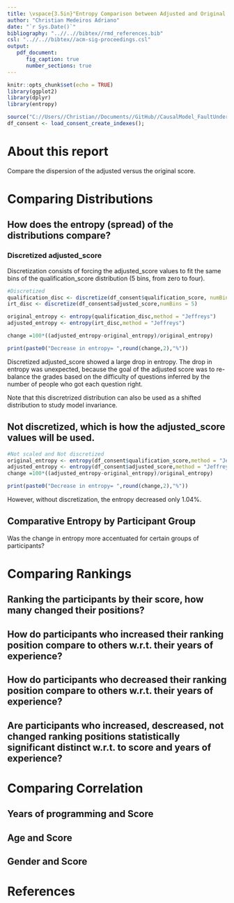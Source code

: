 ```yaml
---
title: \vspace{3.5in}"Entropy Comparison between Adjusted and Original Qualification Score - Experiment-1"
author: "Christian Medeiros Adriano"
date: "`r Sys.Date()`"
bibliography: "..//..//bibtex//rmd_references.bib"
csl: "..//..//bibtex//acm-sig-proceedings.csl"
output:
   pdf_document:
      fig_caption: true
      number_sections: true
---
```

\newpage
\tableofcontents 
\listoffigures
\listoftables
\newpage 

    
```r
knitr::opts_chunk$set(echo = TRUE)
library(ggplot2)
library(dplyr)
library(entropy)

source("C://Users//Christian//Documents//GitHub//CausalModel_FaultUnderstanding//data_loaders//load_consent_create_indexes_E1.R")
df_consent <- load_consent_create_indexes();

```

# About this report

Compare the dispersion of the adjusted versus the original score. 

# Comparing Distributions





## How does the entropy (spread) of the distributions compare?
### Discretized adjusted_score
Discretization consists of forcing the adjusted_score values to fit the same bins of the qualification_score distribution (5 bins, from zero to four).

```r

#Discretized
qualification_disc <- discretize(df_consent$qualification_score, numBins = 5)
irt_disc <- discretize(df_consent$adjusted_score,numBins = 5)

original_entropy <- entropy(qualification_disc,method = "Jeffreys")
adjusted_entropy <- entropy(irt_disc,method = "Jeffreys")

change =100*((adjusted_entropy-original_entropy)/original_entropy)

print(paste0("Decrease in entropy= ",round(change,2),"%"))

```

Discretized adjusted_score showed a large drop in entropy. The drop in entropy was unexpected, because the goal of the adjusted score was to re-balance the grades based on the difficulty of questions inferred by the number of people who got each question right.

Note that this discretrized distribution can also be used as a shifted distribution to study model invariance.

## Not discretized, which is how the adjusted_score values will be used.
```r
#Not scaled and Not discretized
original_entropy <- entropy(df_consent$qualification_score,method = "Jeffreys")
adjusted_entropy <- entropy(df_consent$adjusted_score,method = "Jeffreys")
change =100*((adjusted_entropy-original_entropy)/original_entropy)

print(paste0("Decrease in entropy= ",round(change,2),"%"))
```

However, without discretization, the entropy decreased only 1.04%.

## Comparative Entropy by Participant Group
Was the change in entropy more accentuated for certain groups of participants?



# Comparing Rankings
## Ranking the participants by their score, how many changed their positions? 

## How do participants who increased their ranking position compare to others w.r.t. their years of experience?

## How do participants who decreased their ranking position compare to others w.r.t. their years of experience?

## Are participants who increased, descreased, not changed ranking positions statistically significant distinct w.r.t. to score and years of experience?

# Comparing Correlation
## Years of programming and Score 
## Age and Score 
## Gender and Score

# References

